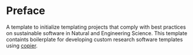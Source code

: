 # Preface {.unnumbered}

A template to initialize templating projects that comply with best practices on sustainable software in Natural and Engineering Science. This template containts boilerplate for developing custom research software templates using [copier](https://copier.readthedocs.io).